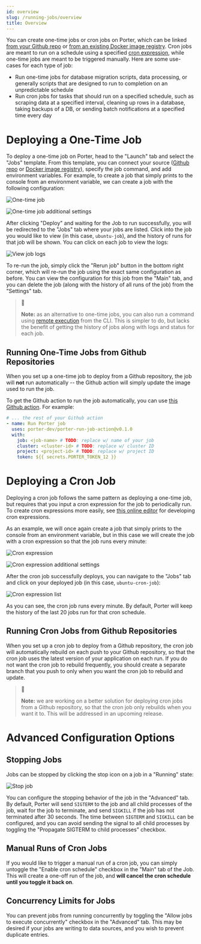 ```yaml
---
id: overview
slug: /running-jobs/overview
title: Overview
---
```


You can create one-time jobs or cron jobs on Porter, which can be linked [from your Github repo](https://docs.getporter.dev/docs/applications) or [from an existing Docker image registry](https://docs.getporter.dev/docs/deploying-from-docker-image-registry). Cron jobs are meant to run on a schedule using a specified [cron expression](https://en.wikipedia.org/wiki/Cron#CRON_expression), while one-time jobs are meant to be triggered manually. Here are some use-cases for each type of job:

- Run one-time jobs for database migration scripts, data processing, or generally scripts that are designed to run to completion on an unpredictable schedule
- Run cron jobs for tasks that should run on a specified schedule, such as scraping data at a specified interval, cleaning up rows in a database, taking backups of a DB, or sending batch notifications at a specified time every day

# Deploying a One-Time Job

To deploy a one-time job on Porter, head to the "Launch" tab and select the "Jobs" template. From this template, you can connect your source ([Github repo](https://docs.getporter.dev/docs/applications) or [Docker image registry](https://docs.getporter.dev/docs/deploying-from-docker-image-registry)), specify the job command, and add environment variables. For example, to create a job that simply prints to the console from an environment variable, we can create a job with the following configuration:

![One-time job](https://files.readme.io/f566850-Screen_Shot_2021-04-16_at_2.54.35_PM.png "Screen Shot 2021-04-16 at 2.54.35 PM.png")

![One-time job additional settings](https://files.readme.io/18a84d4-Screen_Shot_2021-04-16_at_2.55.12_PM.png "Screen Shot 2021-04-16 at 2.55.12 PM.png")

After clicking "Deploy" and waiting for the Job to run successfully, you will be redirected to the "Jobs" tab where your jobs are listed. Click into the job you would like to view (in this case, `ubuntu-job`), and the history of runs for that job will be shown. You can click on each job to view the logs:

![View job logs](https://files.readme.io/1b4f582-Screen_Shot_2021-04-16_at_3.00.11_PM.png "Screen Shot 2021-04-16 at 3.00.11 PM.png")

To re-run the job, simply click the "Rerun job" button in the bottom right corner, which will re-run the job using the exact same configuration as before. You can view the configuration for this job from the "Main" tab, and you can delete the job (along with the history of all runs of the job) from the "Settings" tab.

> 📘
>
> **Note:** as an alternative to one-time jobs, you can also run a command using [remote execution](https://docs.getporter.dev/docs/cli-documentation#remote-execution) from the CLI. This is simpler to do, but lacks the benefit of getting the history of jobs along with logs and status for each job.

## Running One-Time Jobs from Github Repositories

When you set up a one-time job to deploy from a Github repository, the job will **not** run automatically -- the Github action will simply update the image used to run the job.

To get the Github action to run the job automatically, you can use [this Github action](https://github.com/porter-dev/porter-run-job-action). For example:

```yaml
# ... the rest of your Github action
- name: Run Porter job
  uses: porter-dev/porter-run-job-action@v0.1.0
  with:
    job: <job-name> # TODO: replace w/ name of your job
    cluster: <cluster-id> # TODO: replace w/ cluster ID
    project: <project-id> # TODO: replace w/ project ID
    token: ${{ secrets.PORTER_TOKEN_12 }}
```

# Deploying a Cron Job

Deploying a cron job follows the same pattern as deploying a one-time job, but requires that you input a cron expression for the job to periodically run. To create cron expressions more easily, see [this online editor](https://crontab.guru/) for developing cron expressions.

As an example, we will once again create a job that simply prints to the console from an environment variable, but in this case we will create the job with a cron expression so that the job runs every minute:

![Cron expression](https://files.readme.io/7756ab7-Screen_Shot_2021-04-16_at_3.15.06_PM.png "Screen Shot 2021-04-16 at 3.15.06 PM.png")

![Cron expression additional settings](https://files.readme.io/d4c1bd7-Screen_Shot_2021-04-16_at_3.15.15_PM.png "Screen Shot 2021-04-16 at 3.15.15 PM.png")

After the cron job successfully deploys, you can navigate to the "Jobs" tab and click on your deployed job (in this case, `ubuntu-cron-job`):

![Cron expression list](https://files.readme.io/e7fdb91-Screen_Shot_2021-04-16_at_3.17.17_PM.png "Screen Shot 2021-04-16 at 3.17.17 PM.png")

As you can see, the cron job runs every minute. By default, Porter will keep the history of the last 20 jobs run for that cron schedule.

## Running Cron Jobs from Github Repositories

When you set up a cron job to deploy from a Github repository, the cron job will automatically rebuild on each push to your Github repository, so that the cron job uses the latest version of your application on each run. If you do not want the cron job to rebuild frequently, you should create a separate branch that you push to only when you want the cron job to rebuild and update.

> 🚧
>
> **Note:** we are working on a better solution for deploying cron jobs from a Github repository, so that the cron job only rebuilds when you want it to. This will be addressed in an upcoming release.

# Advanced Configuration Options

## Stopping Jobs

Jobs can be stopped by clicking the stop icon on a job in a "Running" state:

![Stop job](https://user-images.githubusercontent.com/25448214/118313395-acc14580-b4c0-11eb-833b-a5d91ce8334c.png "Screen Shot 2021-05-14 at 2 28 27 PM")

You can configure the stopping behavior of the job in the "Advanced" tab. By default, Porter will send `SIGTERM` to the job and all child processes of the job, wait for the job to terminate, and send `SIGKILL` if the job has not terminated after 30 seconds. The time between `SIGTERM` and `SIGKILL` can be configured, and you can avoid sending the signal to all child processes by toggling the "Propagate SIGTERM to child processes" checkbox.

## Manual Runs of Cron Jobs

If you would like to trigger a manual run of a cron job, you can simply untoggle the "Enable cron schedule" checkbox in the "Main" tab of the Job. This will create a one-off run of the job, and **will cancel the cron schedule until you toggle it back on**.

## Concurrency Limits for Jobs

You can prevent jobs from running concurrently by toggling the "Allow jobs to execute concurrently" checkbox in the "Advanced" tab. This may be desired if your jobs are writing to data sources, and you wish to prevent duplicate entries.

